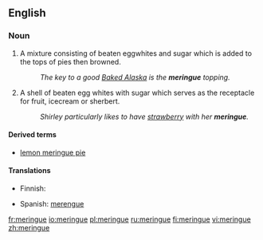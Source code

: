 ==English==

===Noun===
{{en-noun|s|-}}

# A mixture consisting of beaten eggwhites and sugar which is added to the tops of pies then browned.
#: ''The key to a good [[Baked Alaska]] is the '''meringue''' topping.''
# A shell of beaten egg whites with sugar which serves as the receptacle for fruit, icecream or sherbert.
#: ''Shirley particularly likes to have [[strawberry]] with her '''meringue'''.''

====Derived terms====
*[[lemon meringue pie]]

====Translations====
{{top}}
* Finnish: {{t|fi|marenki}}
{{mid}}
* Spanish: [[merengue]]
{{bottom}}

[[fr:meringue]]
[[io:meringue]]
[[pl:meringue]]
[[ru:meringue]]
[[fi:meringue]]
[[vi:meringue]]
[[zh:meringue]]